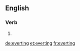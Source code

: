==English==

===Verb===
{{head|en}}

# {{present participle of|evert|lang=en}}

[[de:everting]]
[[et:everting]]
[[fr:everting]]